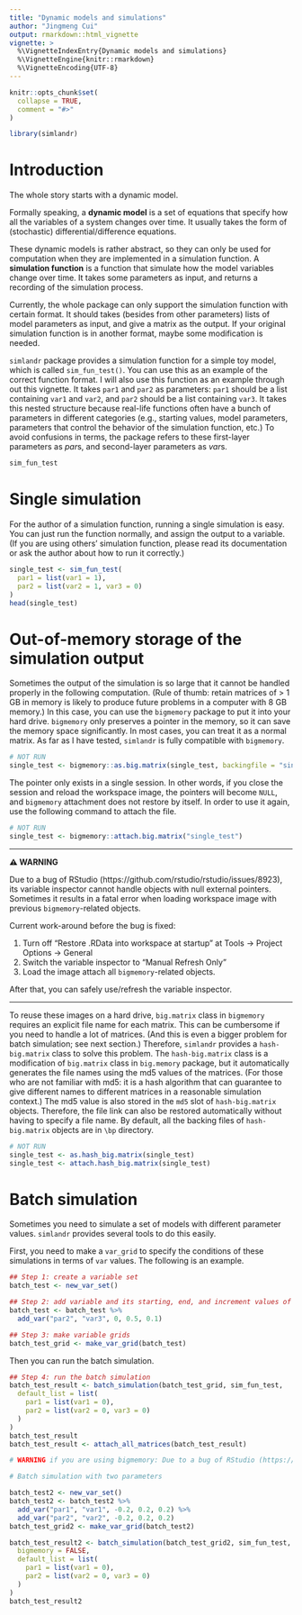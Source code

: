 ```yaml
---
title: "Dynamic models and simulations"
author: "Jingmeng Cui"
output: rmarkdown::html_vignette
vignette: >
  %\VignetteIndexEntry{Dynamic models and simulations}
  %\VignetteEngine{knitr::rmarkdown}
  %\VignetteEncoding{UTF-8}
---
```


```r
knitr::opts_chunk$set(
  collapse = TRUE,
  comment = "#>"
)
```

```r
library(simlandr)
```

# Introduction

The whole story starts with a dynamic model. 

Formally speaking, a **dynamic model** is a set of equations that specify how all the variables of a system changes over time. It usually takes the form of (stochastic) differential/difference equations. 

These dynamic models is rather abstract, so they can only be used for computation when they are implemented in a simulation function. A **simulation function** is a function that simulate how the model variables change over time. It takes some parameters as input, and returns a recording of the simulation process.

Currently, the whole package can only support the simulation function with certain format. It should takes (besides from other parameters) lists of model parameters as input, and give a matrix as the output. If your original simulation function is in another format, maybe some modification is needed.

`simlandr` package provides a simulation function for a simple toy model, which is called `sim_fun_test()`. You can use this as an example of the correct function format. I will also use this function as an example through out this vignette. It takes `par1` and `par2` as parameters: `par1` should be a list containing `var1` and `var2`, and `par2` should be a list containing `var3`. It takes this nested structure because real-life functions often have a bunch of parameters in different categories (e.g., starting values, model parameters, parameters that control the behavior of the simulation function, etc.) To avoid confusions in terms, the package refers to these first-layer parameters as *par*s, and second-layer parameters as *var*s.

```r
sim_fun_test
```

# Single simulation

For the author of a simulation function, running a single simulation is easy. You can just run the function normally, and assign the output to a variable. (If you are using others' simulation function, please read its documentation or ask the author about how to run it correctly.)

```r
single_test <- sim_fun_test(
  par1 = list(var1 = 1),
  par2 = list(var2 = 1, var3 = 0)
)
head(single_test)
```

# Out-of-memory storage of the simulation output

Sometimes the output of the simulation is so large that it cannot be handled properly in the following computation. (Rule of thumb: retain matrices of > 1 GB in memory is likely to produce future problems in a computer with 8 GB memory.) In this case, you can use the `bigmemory` package to put it into your hard drive. `bigmemory` only preserves a pointer in the memory, so it can save the memory space significantly. In most cases, you can treat it as a normal matrix. As far as I have tested, `simlandr` is fully compatible with `bigmemory`.

```r
# NOT RUN
single_test <- bigmemory::as.big.matrix(single_test, backingfile = "single_test.bin", descriptorfile = "single_test.desc")
```

The pointer only exists in a single session. In other words, if you close the session and reload the workspace image, the pointers will become `NULL`, and `bigmemory` attachment does not restore by itself. In order to use it again, use the following command to attach the file.

```r
# NOT RUN
single_test <- bigmemory::attach.big.matrix("single_test")
```

------

**⚠ WARNING** 

Due to a bug of RStudio (https://github.com/rstudio/rstudio/issues/8923), its variable inspector cannot handle objects with null external pointers. Sometimes it results in a fatal error when loading workspace image with previous `bigmemory`-related objects.

Current work-around before the bug is fixed: 

1. Turn off "Restore .RData into workspace at startup" at Tools -> Project Options -> General
2. Switch the variable inspector to "Manual Refresh Only"
3. Load the image attach all `bigmemory`-related objects.

After that, you can safely use/refresh the variable inspector. 

------

To reuse these images on a hard drive, `big.matrix` class in `bigmemory` requires an explicit file name for each matrix. This can be cumbersome if you need to handle a lot of matrices. (And this is even a bigger problem for batch simulation; see next section.) Therefore, `simlandr` provides a `hash-big.matrix` class to solve this problem. The `hash-big.matrix` class is a modification of `big.matrix` class in `big.memory` package, but it automatically generates the file names using the md5 values of the matrices. (For those who are not familiar with md5: it is a hash algorithm that can guarantee to give different names to different matrices in a reasonable simulation context.) The md5 value is also stored in the `md5` slot of `hash-big.matrix` objects. Therefore, the file link can also be restored automatically without having to specify a file name. By default, all the backing files of `hash-big.matrix` objects are in `\bp` directory.

```r
# NOT RUN
single_test <- as.hash_big.matrix(single_test)
single_test <- attach.hash_big.matrix(single_test)
```


# Batch simulation

Sometimes you need to simulate a set of models with different parameter values. `simlandr` provides several tools to do this easily.

First, you need to make a `var_grid` to specify the conditions of these simulations in terms of `var` values. The following is an example.

```r
## Step 1: create a variable set
batch_test <- new_var_set()

## Step 2: add variable and its starting, end, and increment values of the sequence (passed to `seq()`) to the set.
batch_test <- batch_test %>%
  add_var("par2", "var3", 0, 0.5, 0.1)

## Step 3: make variable grids
batch_test_grid <- make_var_grid(batch_test)

```

Then you can run the batch simulation.

```r

## Step 4: run the batch simulation
batch_test_result <- batch_simulation(batch_test_grid, sim_fun_test,
  default_list = list(
    par1 = list(var1 = 0),
    par2 = list(var2 = 0, var3 = 0)
  )
)
batch_test_result
batch_test_result <- attach_all_matrices(batch_test_result)

# WARNING if you are using bigmemory: Due to a bug of RStudio (https://github.com/rstudio/rstudio/issues/8923), its variable inspector cannot handle objects with null external pointers. Work around: Turn off "automatically load workspace image"; change the variable inspector to "Manual refresh only", and then load the image and use attach_all_matrices for all batch simulations. After that, you can safely use the variable inspector. #

# Batch simulation with two parameters

batch_test2 <- new_var_set()
batch_test2 <- batch_test2 %>%
  add_var("par1", "var1", -0.2, 0.2, 0.2) %>%
  add_var("par2", "var2", -0.2, 0.2, 0.2)
batch_test_grid2 <- make_var_grid(batch_test2)

batch_test_result2 <- batch_simulation(batch_test_grid2, sim_fun_test,
  bigmemory = FALSE,
  default_list = list(
    par1 = list(var1 = 0),
    par2 = list(var2 = 0, var3 = 0)
  )
)
batch_test_result2
```

